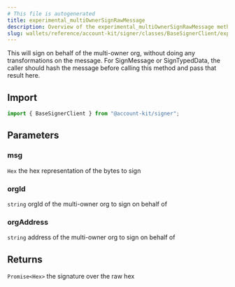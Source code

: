 ```yaml
---
# This file is autogenerated
title: experimental_multiOwnerSignRawMessage
description: Overview of the experimental_multiOwnerSignRawMessage method
slug: wallets/reference/account-kit/signer/classes/BaseSignerClient/experimental_multiOwnerSignRawMessage
---
```


This will sign on behalf of the multi-owner org, without doing any transformations on the message.
For SignMessage or SignTypedData, the caller should hash the message before calling this method and pass
that result here.

## Import

```ts
import { BaseSignerClient } from "@account-kit/signer";
```

## Parameters

### msg

`Hex`
the hex representation of the bytes to sign

### orgId

`string`
orgId of the multi-owner org to sign on behalf of

### orgAddress

`string`
address of the multi-owner org to sign on behalf of

## Returns

`Promise<Hex>`
the signature over the raw hex
